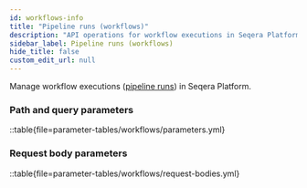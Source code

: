 ```yaml
---
id: workflows-info
title: "Pipeline runs (workflows)"
description: "API operations for workflow executions in Seqera Platform"
sidebar_label: Pipeline runs (workflows)
hide_title: false
custom_edit_url: null
---
```



Manage workflow executions ([pipeline runs](https://docs.seqera.io/platform-cloud/monitoring/overview)) in Seqera Platform. 

### Path and query parameters 

::table{file=parameter-tables/workflows/parameters.yml}

### Request body parameters 

::table{file=parameter-tables/workflows/request-bodies.yml}